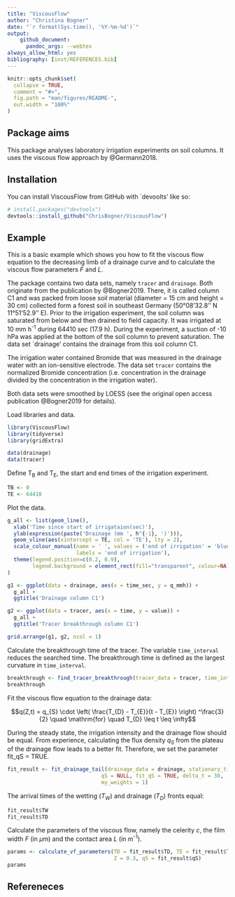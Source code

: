 ```yaml
---
title: "ViscousFlow"
author: "Christina Bogner"
date: "`r format(Sys.time(), '%Y-%m-%d')`"
output: 
    github_document:
      pandoc_args: --webtex
always_allow_html: yes
bibliography: [inst/REFERENCES.bib]
---
```


<!-- README.md is generated from README.Rmd. Please edit that file -->

```r
knitr::opts_chunk$set(
  collapse = TRUE,
  comment = "#>",
  fig.path = "man/figures/README-",
  out.width = "100%"
)
```

## Package aims

<!-- badges: start -->
<!-- badges: end -->

This package analyses laboratory irrigation experiments on soil columns. It uses the viscous flow approach by @Germann2018.

## Installation

You can install ViscousFlow from GitHub with `devoolts' like so:

``` r
# install.packages("devtools")
devtools::install_github("ChrisBogner/ViscousFlow")
```
## Example

This is a basic example which shows you how to fit the viscous flow equation to the decreasing limb of a drainage curve and to calculate the viscous flow parameters $F$ and $L$. 

The package contains two data sets, namely `tracer` and `drainage`. Both originate from the publication by @Bogner2019. There, it is called column C1 and was packed from loose soil material (diameter = 15 cm and height = 30 cm) collected form a forest soil in southeast Germany (50°08'32.8'' N 11°51'52.9'' E). Prior to the irrigation experiment, the soil column was saturated from below and then drained to field capacity. It was irrigated at 10 mm h^-1^ during 64410 sec (17.9 h). During the experiment, a suction of -10 hPa was applied at the bottom of the soil column to prevent saturation. The data set `drainage' contains the drainage from this soil column C1.

The irrigation water contained Bromide that was measured in the drainage water with an ion-sensitive electrode. The data set `tracer` contains the normalized Bromide concentration (i.e. concentration in the drainage divided by the concentration in the irrigation water).

Both data sets were smoothed by LOESS (see the original open access publication @Bogner2019 for details).

Load libraries and data.
```r
library(ViscousFlow)
library(tidyverse)
library(gridExtra)

data(drainage)
data(tracer)
```

Define T<sub>B</sub> and T<sub>E</sub>, the start and end times of the irrigation experiment.

```r
TB <- 0
TE <- 64410
```


Plot the data.
```r
g_all <- list(geom_line(),
  xlab('Time since start of irrigataion(sec)'),
  ylab(expression(paste('Drainage (mm ', h^{-1}, ')'))),
  geom_vline(aes(xintercept = TE, col = 'TE'), lty = 2),
  scale_colour_manual(name = ' ', values = ('end of irrigation' = 'blue'),
                      labels = 'end of irrigation'),
  theme(legend.position=c(0.2, 0.9), 
        legend.background = element_rect(fill="transparent", colour=NA),          legend.key = element_rect(fill = "white"))
)

g1 <- ggplot(data = drainage, aes(x = time_sec, y = q_mmh)) + 
  g_all +
  ggtitle('Drainage column C1')

g2 <- ggplot(data = tracer, aes(x = time, y = value)) + 
  g_all +
  ggtitle('Tracer breakthrough column C1')

grid.arrange(g1, g2, ncol = 1)
```


Calculate the breakthrough time of the tracer. The variable `time_interval` reduces the searched time. The breakthrough time is defined as the largest curvature in `time_interval`.
```r
breakthrough <- find_tracer_breakthrough(tracer_data = tracer, time_interval = c(30000, 40000), do_plot = T)
breakthrough

```


Fit the viscous flow equation to the drainage data:

$$q(Z,t) = q_{S} \cdot \left( \frac{T_{D} - T_{E}}{t - T_{E}} \right) ^\frac{3}{2} \quad \mathrm{for} \quad T_{D} \leq t \leq \infty$$

During the steady state, the irrigation intensity and the drainage flow should be equal. From experience, calculating the flux density $q_S$ from the plateau of the drainage flow leads to a better fit. Therefore, we set the parameter fit_qS = TRUE.
```r
fit_result <- fit_drainage_tail(drainage_data = drainage, stationary_time = c(0.9 * 64410 , 64410), TE = 64410, D = 0.15,
                              qS = NULL, fit_qS = TRUE, delta_t = 30,
                              my_weights = 1)

```

The arrival times of the wetting ($T_W$) and drainage ($T_D$) fronts equal:
```r
fit_result$TW
fit_result$TD
```

Calculate the parameters of the viscous flow, namely the celerity $c$, the film width $F$ (in $\mu$m) and the contact area $L$ (in m^-1^).
```r
params <- calculate_vf_parameters(TD = fit_result$TD, TE = fit_result$TE,
                                  Z = 0.3, qS = fit_result$qS)
params

```


## Refereneces
<div id="refs"></div>

